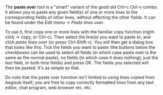 The '''paste over''' tool is a "smart" variant of the good old Ctrl-c Ctrl-v combo. It allows you to paste any given field(s) of one or more lines to the corresponding fields of other lines, without affecting the other fields. It can be found under the ''Edit'' menu -> ''Paste lines over''.

To use it, first copy one or more lines with the familiar copy function (right-click -> copy, or Ctrl-c). Then select the line(s) you want to paste to, and click ''paste lines over'' (or press Ctrl-Shift-v). You will then get a dialog box that looks like this:
{{Todo|screenshot}}
Tick the fields you want to paste (the buttons below the checkboxes can be used to select all fields (in which case paste over is the same as the normal paste), no fields (in which case it does nothing), just the text field, or both time fields) and press OK. The fields you selected will then be pasted. It's as simple as that.

Do note that the paste over function isn't limited to using lines copied from Aegisub itself; you are free to copy correctly formatted lines from any text editor, chat program, web browser etc. etc.